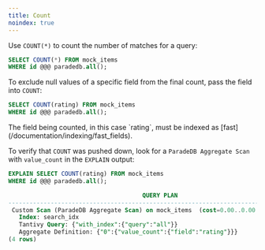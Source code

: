 ```yaml
---
title: Count
noindex: true
---
```


Use `COUNT(*)` to count the number of matches for a query:

```sql
SELECT COUNT(*) FROM mock_items
WHERE id @@@ paradedb.all();
```

To exclude null values of a specific field from the final count, pass the field into `COUNT`:

```sql
SELECT COUNT(rating) FROM mock_items
WHERE id @@@ paradedb.all();
```

<Note>
  The field being counted, in this case `rating`, must be indexed as
  [fast](/documentation/indexing/fast_fields).
</Note>

To verify that `COUNT` was pushed down, look for a `ParadeDB Aggregate Scan` with `value_count` in the `EXPLAIN` output:

```sql
EXPLAIN SELECT COUNT(rating) FROM mock_items
WHERE id @@@ paradedb.all();
```

```sql Expected Response
                                      QUERY PLAN
---------------------------------------------------------------------------------------
 Custom Scan (ParadeDB Aggregate Scan) on mock_items  (cost=0.00..0.00 rows=0 width=8)
   Index: search_idx
   Tantivy Query: {"with_index":{"query":"all"}}
   Aggregate Definition: {"0":{"value_count":{"field":"rating"}}}
(4 rows)
```
